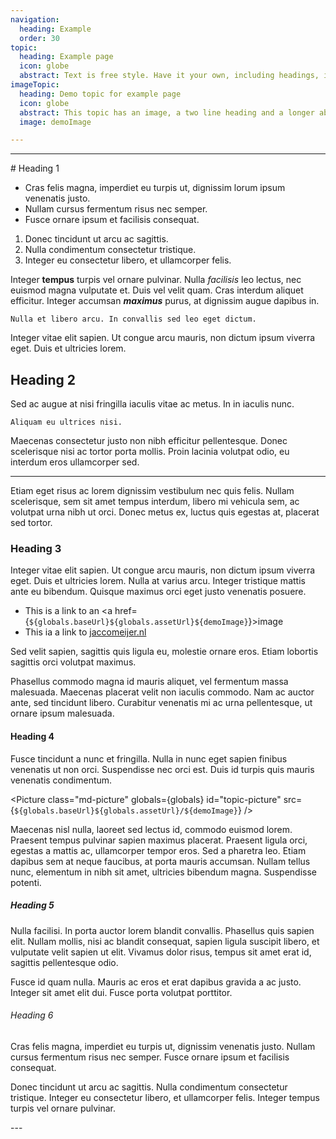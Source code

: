 ```yaml
---
navigation:
  heading: Example
  order: 30
topic:
  heading: Example page
  icon: globe
  abstract: Text is free style. Have it your own, including headings, images and all that.
imageTopic:
  heading: Demo topic for example page
  icon: globe
  abstract: This topic has an image, a two line heading and a longer abstract, all for demo purposes.
  image: demoImage

---
```


<Topic
  globals={globals}
  topic={frontmatter.topic}
  data-variant="headline"
/>

---

<div class="container" style="--container-width: 700px">
# Heading 1

- Cras felis magna, imperdiet eu turpis ut, dignissim lorum ipsum venenatis
  justo.
- Nullam cursus fermentum risus nec semper.
- Fusce ornare ipsum et facilisis consequat.

1) Donec tincidunt ut arcu ac sagittis.
2) Nulla condimentum consectetur tristique.
3) Integer eu consectetur libero, et ullamcorper felis. 

Integer **tempus** turpis vel ornare pulvinar. Nulla *facilisis* leo lectus, nec
euismod magna vulputate et. Duis vel velit quam. Cras interdum aliquet
efficitur. Integer accumsan ***maximus*** purus, at dignissim augue dapibus in.

`Nulla et libero arcu. In convallis sed leo eget dictum.`

Integer vitae elit sapien. Ut congue arcu mauris, non dictum ipsum viverra eget.
Duis et ultricies lorem.


## Heading 2

Sed ac augue at nisi fringilla iaculis vitae ac metus. In in iaculis nunc.

```text
Aliquam eu ultrices nisi.
```

Maecenas consectetur justo non nibh efficitur pellentesque. Donec scelerisque
nisi ac tortor porta mollis. Proin lacinia volutpat odio, eu interdum eros
ullamcorper sed.

---

Etiam eget risus ac lorem dignissim vestibulum nec quis felis. Nullam
scelerisque, sem sit amet tempus interdum, libero mi vehicula sem, ac volutpat
urna nibh ut orci. Donec metus ex, luctus quis egestas at, placerat sed tortor.


### Heading 3

Integer vitae elit sapien. Ut congue arcu mauris, non dictum ipsum viverra eget.
Duis et ultricies lorem. Nulla at varius arcu. Integer tristique mattis ante eu
bibendum. Quisque maximus orci eget justo venenatis posuere.

- This is a link to an <a href={`${globals.baseUrl}${globals.assetUrl}${demoImage}`}>image</a>
- This ia a link to [jaccomeijer.nl](https://www.jaccomeijer.nl)

Sed velit sapien, sagittis quis ligula eu, molestie ornare eros. Etiam lobortis
sagittis orci volutpat maximus.

<div class="container-full margin-top-6 margin-bottom-6">
  <Topic
    globals={globals}
    images={{ demoImage }}
    style="--container-width: 700px"
    topic={frontmatter.imageTopic}
    data-variant="headline"
  />
</div>

Phasellus commodo magna id mauris aliquet, vel fermentum massa malesuada.
Maecenas placerat velit non iaculis commodo. Nam ac auctor ante, sed tincidunt
libero. Curabitur venenatis mi ac urna pellentesque, ut ornare ipsum malesuada.

#### Heading 4

Fusce tincidunt a nunc et fringilla. Nulla in nunc eget sapien finibus venenatis
ut non orci. Suspendisse nec orci est. Duis id turpis quis mauris venenatis
condimentum.

<Picture
  class="md-picture"
  globals={globals}
  id="topic-picture"
  src={`${globals.baseUrl}${globals.assetUrl}/${demoImage}`}
/>

Maecenas nisl nulla, laoreet sed lectus id, commodo euismod lorem. Praesent
tempus pulvinar sapien maximus placerat. Praesent ligula orci, egestas a mattis
ac, ullamcorper tempor eros. Sed a pharetra leo. Etiam dapibus sem at neque
faucibus, at porta mauris accumsan. Nullam tellus nunc, elementum in nibh sit
amet, ultricies bibendum magna. Suspendisse potenti.

##### Heading 5

Nulla facilisi. In porta auctor lorem blandit convallis. Phasellus quis sapien
elit. Nullam mollis, nisi ac blandit consequat, sapien ligula suscipit libero,
et vulputate velit sapien ut elit. Vivamus dolor risus, tempus sit amet erat id,
sagittis pellentesque odio.

<Topic
  globals={globals}
  topic={frontmatter.topic}
  data-variant="headline"
/>

Fusce id quam nulla. Mauris ac eros et erat dapibus gravida a ac justo. Integer
sit amet elit dui. Fusce porta volutpat porttitor.

###### Heading 6

Cras felis magna, imperdiet eu turpis ut, dignissim venenatis justo. Nullam
cursus fermentum risus nec semper. Fusce ornare ipsum et facilisis consequat.

<div class="container-full margin-top-6 margin-bottom-6">
  <Topic
    globals={globals}
    images={{ demoImage }}
    style="--container-width: 700px"
    topic={frontmatter.imageTopic}
    data-variant="hero"
  />
</div>

Donec tincidunt ut arcu ac sagittis. Nulla condimentum consectetur tristique.
Integer eu consectetur libero, et ullamcorper felis. Integer tempus turpis vel
ornare pulvinar.


</div>
---

<nav>
  <TopicList 
    globals={globals}
    topics={Object.values(topicData)}
    topicdata-variant="card"
    data-variant="three-column"
  />
</nav>
